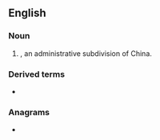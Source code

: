 ==English==

===Noun===
{{en-noun}}

# {{lb|en|archaic}} {{altform|xian|lang=en|nodot=a}}, an administrative subdivision of China.

===Derived terms===
* {{l|en|P'i Hsien}}

===Anagrams===
* {{anagrams|en|a=ehins|Enshi|Heins|Hines|NIEHS|Shine|shine}}